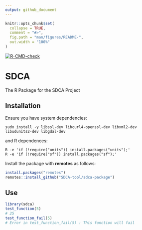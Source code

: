 ```yaml
---
output: github_document
---
```


<!-- README.md is generated from README.Rmd. Please edit that file -->

```r
knitr::opts_chunk$set(
  collapse = TRUE,
  comment = "#>",
  fig.path = "man/figures/README-",
  out.width = "100%"
)
```

<!-- badges: start -->
  [![R-CMD-check](https://github.com/SDCA-tool/sdca-package/workflows/R-CMD-check/badge.svg)](https://github.com/SDCA-tool/sdca-package/actions)
  <!-- badges: end -->


# SDCA

The R Package for the SDCA Project

## Installation

Ensure you have system dependencies:

```sudo install -y libssl-dev libcurl4-openssl-dev libxml2-dev libudunits2-dev libgdal-dev```

and R dependences:

```
R -e 'if (!require("units")) install.packages("units");'
R -e 'if (!require("sf")) install.packages("sf");'
```

Install the package with **remotes** as follows:

```r
install.packages("remotes")
remotes::install_github("SDCA-tool/sdca-package")
```

## Use

```r
library(sdca)
test_function(5)
# 25
test_function_fail(5)
# Error in test_function_fail(5) : This function will fail
```

